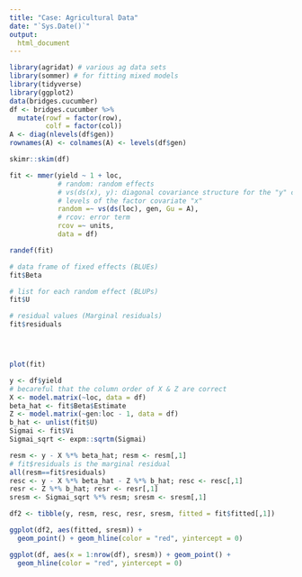 ```yaml
---
title: "Case: Agricultural Data"
date: "`Sys.Date()`"
output:
  html_document
---
```


```r
library(agridat) # various ag data sets
library(sommer) # for fitting mixed models
library(tidyverse)
library(ggplot2)
data(bridges.cucumber)
df <- bridges.cucumber %>% 
  mutate(rowf = factor(row),
         colf = factor(col))
A <- diag(nlevels(df$gen))
rownames(A) <- colnames(A) <- levels(df$gen)
```

```r
skimr::skim(df)
```


```r
fit <- mmer(yield ~ 1 + loc,
            # random: random effects
            # vs(ds(x), y): diagonal covariance structure for the "y" covariate for all 
            # levels of the factor covariate "x"
            random =~ vs(ds(loc), gen, Gu = A),
            # rcov: error term
            rcov =~ units,
            data = df)

randef(fit)

# data frame of fixed effects (BLUEs)
fit$Beta

# list for each random effect (BLUPs)
fit$U

# residual values (Marginal residuals)
fit$residuals




plot(fit)
```

```r
y <- df$yield
# becareful that the column order of X & Z are correct
X <- model.matrix(~loc, data = df)
beta_hat <- fit$Beta$Estimate
Z <- model.matrix(~gen:loc - 1, data = df) 
b_hat <- unlist(fit$U)
Sigmai <- fit$Vi
Sigmai_sqrt <- expm::sqrtm(Sigmai)

resm <- y - X %*% beta_hat; resm <- resm[,1]
# fit$residuals is the marginal residual
all(resm==fit$residuals)
resc <- y - X %*% beta_hat - Z %*% b_hat; resc <- resc[,1]
resr <- Z %*% b_hat; resr <- resr[,1]
sresm <- Sigmai_sqrt %*% resm; sresm <- sresm[,1]

df2 <- tibble(y, resm, resc, resr, sresm, fitted = fit$fitted[,1])
```

```r
ggplot(df2, aes(fitted, sresm)) + 
  geom_point() + geom_hline(color = "red", yintercept = 0)
```


```r
ggplot(df, aes(x = 1:nrow(df), sresm)) + geom_point() + 
  geom_hline(color = "red", yintercept = 0)
```

